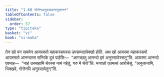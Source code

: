 ```yaml
---
title: "1.60 गोत्तेनअनुस्सावनानुजानन"
tableOfContents: false
sidebar:
  order: 57
type: "tipitaka"
basket: "vi"
book: "vi-maha"
---
```



<DynamicBreadcrumb />

<Division number="122" book="vi-maha">

<Paragraph number="511" book="vi-maha">
तेन खो पन समयेन आयस्मतो महाकस्सपस्स उपसम्पदापेक्खो होति. अथ खो आयस्मा महाकस्सपो आयस्मतो आनन्दस्स सन्तिके दूतं पाहेसि—  “आगच्छतु आनन्दो इमं अनुस्सावेस्सतू”ति. आयस्मा आनन्दो एवमाह—  “नाहं उस्सहामि थेरस्स नामं गहेतुं, गरु मे थेरो”ति. भगवतो एतमत्थं आरोचेसुं. “अनुजानामि, भिक्खवे, गोत्तेनपि अनुस्सावेतुन्”ति.
</Paragraph>
</Division>